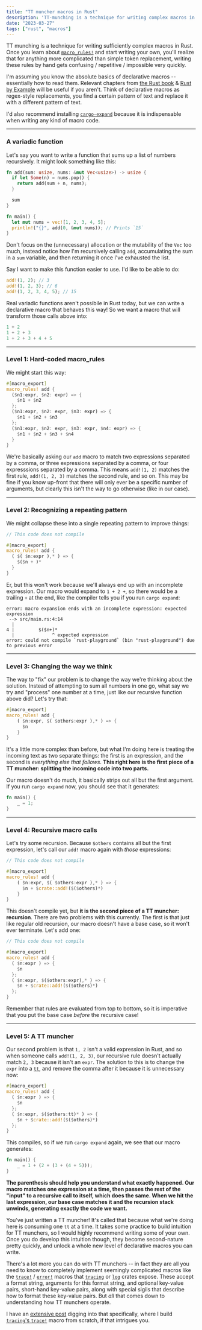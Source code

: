 ```yaml
---
title: "TT muncher macros in Rust"
description: 'TT-munching is a technique for writing complex macros in Rust. I''ll show you how to write a variadic "function" in Rust, AKA one that can take in any number of arguments.'
date: "2023-03-27"
tags: ["rust", "macros"]
---
```


TT munching is a technique for writing sufficiently complex macros in Rust. Once
you learn about [`macro_rules!`](https://doc.rust-lang.org/book/ch19-06-macros.html)
and start writing your own, you'll realize that for anything more complicated than
simple token replacement, writing these rules by hand gets confusing / repetitive / impossible
very quickly.

I'm assuming you know the absolute basics of declarative macros -- essentially how
to read them. Relevant chapters from [the Rust book](https://doc.rust-lang.org/book/ch19-06-macros.html)
& [Rust by Example](https://doc.rust-lang.org/rust-by-example/macros.html)
will be useful if you aren't. Think of declarative macros as regex-style replacements,
you find a certain pattern of text and replace it with a different pattern of text.

I'd also recommend installing [`cargo-expand`](https://github.com/dtolnay/cargo-expand)
because it is indispensable when writing any kind of macro code.

---

### A variadic function

Let's say you want to write a function that sums up a list of numbers recursively.
It might look something like this:

```rust
fn add(sum: usize, nums: &mut Vec<usize>) -> usize {
  if let Some(n) = nums.pop() {
    return add(sum + n, nums);
  }

  sum
}

fn main() {
  let mut nums = vec![1, 2, 3, 4, 5];
  println!("{}", add(0, &mut nums)); // Prints `15`
}
```

Don't focus on the (unnecessary) allocation or the mutability of the `Vec` too much,
instead notice how I'm recursively calling `add`, accumulating the sum in a `sum`
variable, and then returning it once I've exhausted the list.

Say I want to make this function easier to use. I'd like to be able to do:

```rust
add!(1, 2); // 3
add!(1, 2, 3); // 6
add!(1, 2, 3, 4, 5); // 15
```

Real variadic functions aren't possibile in Rust today, but we can write a declarative
macro that behaves this way! So we want a macro that will transform those calls
above into:

```rust
1 + 2
1 + 2 + 3
1 + 2 + 3 + 4 + 5
```

---

### Level 1: Hard-coded macro_rules

We might start this way:

```rust
#[macro_export]
macro_rules! add {
  ($n1:expr, $n2: expr) => {
    $n1 + $n2
  };
  ($n1:expr, $n2: expr, $n3: expr) => {
    $n1 + $n2 + $n3
  };
  ($n1:expr, $n2: expr, $n3: expr, $n4: expr) => {
    $n1 + $n2 + $n3 + $n4
  }
}
```

We're basically asking our `add` macro to match two expressions separated by
a comma, or three expressions separated by a comma, or four expresssions separated
by a comma. This means `add!(1, 2)` matches the first rule, `add!(1, 2, 3)` matches
the second rule, and so on. This may be fine if you know up-front that there will
only ever be a specific number of arguments, but clearly this isn't the way to go
otherwise (like in our case).

---

### Level 2: Recognizing a repeating pattern

We might collapse these into a single repeating pattern to improve things:

```rust
// This code does not compile

#[macro_export]
macro_rules! add {
  ( $( $n:expr ),* ) => {
    $($n + )*
  }
}
```

Er, but this won't work because we'll always end up with an incomplete expression.
Our macro would expand to `1 + 2 +`, so there would be a trailing `+` at the end,
like the compiler tells you if you run `cargo expand`:

```
error: macro expansion ends with an incomplete expression: expected expression
 --> src/main.rs:4:14
  |
4 |         $($n+)*
  |              ^ expected expression
error: could not compile `rust-playground` (bin "rust-playground") due to previous error
```

---

### Level 3: Changing the way we think

The way to "fix" our problem is to change the way we're thinking about the solution.
Instead of attempting to sum all numbers in one go, what say we try and "process"
one number at a time, just like our recursive function above did? Let's try that:

```rust
#[macro_export]
macro_rules! add {
    ( $n:expr, $( $others:expr ),* ) => {
      $n
    }
}
```

It's a little more complex than before, but what I'm doing here is treating the
incoming text as two separate things: the first is an expression, and the second
is _everything else that follows_. **This right here is the first piece of a TT muncher: splitting
the incoming code into two parts.**

Our macro doesn't do much, it basically strips out all but the first argument. If
you run `cargo expand` now, you should see that it generates:

```rust
fn main() {
    _ = 1;
}
```

---

### Level 4: Recursive macro calls

Let's try some recursion. Because `$others` contains all but the first expression,
let's call our `add!` macro again with _those_ expressions:

```rust
// This code does not compile

#[macro_export]
macro_rules! add {
    ( $n:expr, $( $others:expr ),* ) => {
      $n + $crate::add!($($others)*)
    }
}
```

This doesn't compile yet, but **it is the second piece of a TT muncher: recursion**.
There are two problems with this currently. The first is that just like regular
old recursion, our macro doesn't have a base case, so it won't ever terminate.
Let's add one:

```rust
// This code does not compile

#[macro_export]
macro_rules! add {
  ( $n:expr ) => {
    $n
  };
  ( $n:expr, $($others:expr),* ) => {
    $n + $crate::add!($($others)*)
  };
}
```

Remember that rules are evaluated from top to bottom, so it is imperative that you
put the base case _before_ the recursive case!

---

### Level 5: A TT muncher

Our second problem is that `1, 2`
isn't a valid expression in Rust, and so when someone calls `add!(1, 2, 3)`, our
recursive rule doesn't actually match `2, 3` because it isn't an `expr`. The solution
to this is to change the `expr` into a [`tt`](https://veykril.github.io/tlborm/decl-macros/minutiae/fragment-specifiers.html#tt),
and remove the comma after it because it is unnecessary now:

```rust
#[macro_export]
macro_rules! add {
  ( $n:expr ) => {
    $n
  };
  ( $n:expr, $($others:tt)* ) => {
    $n + $crate::add!($($others)*)
  };
}
```

This compiles, so if we run `cargo expand` again, we see that our macro generates:

```rust
fn main() {
    _ = 1 + (2 + (3 + (4 + 5)));
}
```

**The parenthesis should help you understand what exactly happened. Our macro matches
one expression at a time, then passes the rest of the "input" to a recursive call
to itself, which does the same. When we hit the last expression, our base case matches
it and the recursion stack unwinds, generating exactly the code we want.**

You've just written a TT muncher! It's called that because what we're doing here
is consuming one `tt` at a time. It takes some practice to build intuition for TT
munchers, so I would highly recommend writing some of your own. Once you do develop
this intuition though, they become second-nature pretty quickly, and unlock
a whole new level of declarative macros you can write.

There's a lot more you can do with TT munchers -- in fact they are all you need to
know to completely implement seemingly complicated macros like the [`trace!`](https://docs.rs/tracing/0.1.37/tracing/macro.trace.html) / [`error!`](https://docs.rs/tracing/0.1.37/tracing/macro.error.html)
macros that [`tracing`](https://docs.rs/tracing) or [`log`](https://docs.rs/log)
crates expose. These accept a format string, arguments for this format string, and
optional key-value pairs, short-hand key-value pairs, along with special sigils
that describe how to format these key-value pairs. But _all_ that comes down to understanding
how TT munchers operate.

I have an [extensive post](/p/tracing-macros) digging into that specifically, where
I build [`tracing`'s `trace!`](https://docs.rs/tracing/latest/tracing/macro.trace.html)
macro from scratch, if that intrigues you.

